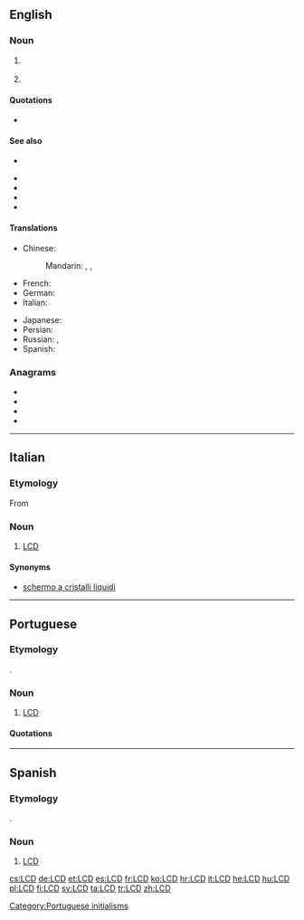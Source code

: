 ==English==
{{wikipedia}}

===Noun===
{{en-noun}}

# {{lb|en|electronics|computing}} {{initialism of|lang=en|[[liquid crystal display]]}}
# {{lb|en|number theory}} {{initialism of|lang=en|[[lowest common denominator]] / [[least common denominator]]}}

====Quotations====
* {{sense|liquid crystal display}} {{seeCites|lang=en}}

====See also====
{{sense|lowest common denominator}}
* {{l|en|GCF}}
{{sense|liquid crystal display}}
* {{l|en|CRT}}
* {{l|en|LED}}
* {{l|en|TFT}}
* {{l|en|VDU}}

====Translations====
{{trans-top|liquid crystal display}}
* Chinese:
*: Mandarin: {{t|cmn|液晶显示屏|sc=Hani}}, {{t|cmn|液晶显示器|sc=Hani}}, {{t+|cmn|LCD|sc=Hani}}
* French: {{t+|fr|ACL}}
* German: {{t-needed|de}}
* Italian: {{t+|it|LCD|m}}
{{trans-mid}}
* Japanese: {{t-needed|ja}}
* Persian: {{t|fa|ال‌سی‌دی|tr=el-si-di|sc=fa-Arab}}
* Russian: {{t|ru|ЖКД|m}}, {{t|ru|ЖК-диспле́й|m}}
* Spanish: {{t+|es|LCD|m}}
{{trans-bottom}}

===Anagrams===
* {{l|en|CDL}}
* {{l|en|DCL}}
* {{l|en|DLC}}
* {{l|en|LDC}}

----

==Italian==

===Etymology===
From {{etyl|en|it}}

===Noun===
{{it-noun|m|LCD}}

# [[#English|LCD]]

====Synonyms====
* [[schermo a cristalli liquidi]]

----

==Portuguese==
{{wikipedia|lang=pt}}

===Etymology===
{{borrowing|en|LCD|lang=pt}}.

===Noun===
{{pt-noun|m|s}}

# {{lb|pt|electronics|computing}} [[#English|LCD]] {{gloss|liquid crystal display}}

====Quotations====
{{seeCites|lang=pt}}

[[Category:Portuguese initialisms]]

----

==Spanish==
{{wikipedia|lang=es}}

===Etymology===
{{borrowing|en|LCD|lang=es}}.

===Noun===
{{es-noun|m}}

# {{lb|es|electronics|computing}} [[#English|LCD]] {{gloss|liquid crystal display}}

[[cs:LCD]]
[[de:LCD]]
[[et:LCD]]
[[es:LCD]]
[[fr:LCD]]
[[ko:LCD]]
[[hr:LCD]]
[[it:LCD]]
[[he:LCD]]
[[hu:LCD]]
[[pl:LCD]]
[[fi:LCD]]
[[sv:LCD]]
[[ta:LCD]]
[[tr:LCD]]
[[zh:LCD]]